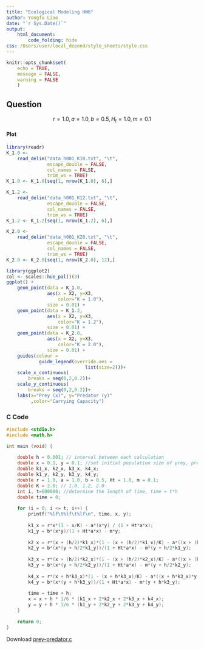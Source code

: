 ```yaml
---
title: "Ecological Modeling HW6"
author: Yongfu Liao
date: "`r Sys.Date()`"
output: 
    html_document:
        code_folding: hide
css: /Users/user/local_depend/style_sheets/style.css
---
```


```r
knitr::opts_chunk$set(
	echo = TRUE,
	message = FALSE,
	warning = FALSE
	)
```


## Question

\begin{equation}
\begin{split}
& \frac{dx}{dt} = rx (1- \frac{x}{K}) -a \frac{xy}{1+ H_t a x} \\ \\
& \frac{dy}{dt} = b \frac{xy}{1+ H_t a x} - my \\ \\
& x(0) = 0.1, ~ y(0) = 0.1 \\
\end{split}
\end{equation}

$$ r = 1.0, a = 1.0, b = 0.5, H_t = 1.0, m = 0.1$$


#### Plot

```r
library(readr)
K_1.0 <- 
    read_delim("data_h001_K10.txt", "\t",
               escape_double = FALSE,
               col_names = FALSE, 
               trim_ws = TRUE)
K_1.0 <- K_1.0[seq(1, nrow(K_1.0), 6),]

K_1.2 <- 
    read_delim("data_h001_K12.txt", "\t",
               escape_double = FALSE,
               col_names = FALSE, 
               trim_ws = TRUE)
K_1.2 <- K_1.2[seq(1, nrow(K_1.2), 6),]

K_2.0 <- 
    read_delim("data_h001_K20.txt", "\t",
               escape_double = FALSE,
               col_names = FALSE, 
               trim_ws = TRUE)
K_2.0 <- K_2.0[seq(1, nrow(K_2.0), 12),]
```

```r
library(ggplot2)
col <- scales::hue_pal()(3)
ggplot() + 
    geom_point(data = K_1.0,
               aes(x = X2, y=X3,
                   color="K = 1.0"),
               size = 0.01) +
    geom_point(data = K_1.2,
               aes(x = X2, y=X3, 
                   color="K = 1.2"),
               size = 0.01) +
    geom_point(data = K_2.0,
               aes(x = X2, y=X3,
                   color="K = 2.0"),
               size = 0.01) +
    guides(colour = 
            guide_legend(override.aes =
                             list(size=2)))+
    scale_x_continuous(
        breaks = seq(0,2,0.2))+
    scale_y_continuous(
        breaks = seq(0,2,0.2))+
    labs(x="Prey (x)", y="Predator (y)"
         ,color="Carrying Capacity")
```


### C Code

```c
#include <stdio.h>
#include <math.h>

int main (void) {
    
    double h = 0.001; // interval between each calculation
    double x = 0.1, y = 0.1; //set initial population size of prey, predator
    double k1_x, k2_x, k3_x, k4_x;
    double k1_y, k2_y, k3_y, k4_y;
    double r = 1.0, a = 1.0, b = 0.5, Ht = 1.0, m = 0.1;
    double K = 2.0; // 1.0, 1.2, 2.0
    int i, t=600000; //determine the length of time, time = t*h
    double time = 0;
    
    for (i = 0; i <= t; i++) {
        printf("%lf\t%lf\t%lf\n", time, x, y);
        
        k1_x = r*x*(1 - x/K) - a*(x*y) / (1 + Ht*a*x);
        k1_y = b*(x*y)/(1 + Ht*a*x) - m*y;
        
        k2_x = r*(x + (h/2)*k1_x)*(1 - (x + (h/2)*k1_x)/K) - a*((x + (h/2)*k1_x)*y) / (1 + Ht*a*(x + (h/2)*k1_x));
        k2_y = b*(x*(y + h/2*k1_y))/(1 + Ht*a*x) - m*(y + h/2*k1_y);
        
        k3_x = r*(x + (h/2)*k2_x)*(1 - (x + (h/2)*k2_x)/K) - a*((x + (h/2)*k2_x)*y) / (1 + Ht*a*(x + (h/2)*k2_x));
        k3_y = b*(x*(y + h/2*k2_y))/(1 + Ht*a*x) - m*(y + h/2*k2_y);
        
        k4_x = r*(x + h*k3_x)*(1 - (x + h*k3_x)/K) - a*((x + h*k3_x)*y) / (1 + Ht*a*(x + h*k3_x));
        k4_y = b*(x*(y + h*k3_y))/(1 + Ht*a*x) - m*(y + h*k3_y);
        
        time = time + h;
        x = x + h * 1/6 * (k1_x + 2*k2_x + 2*k3_x + k4_x);
        y = y + h * 1/6 * (k1_y + 2*k2_y + 2*k3_y + k4_y);
    }
    
    return 0;
}
```


Download [prey-predator.c](https://minhaskamal.github.io/DownGit/#/home?url=https://github.com/liao961120/local_depend/blob/master/1062_class/eco_model/HW/C7/prey-predator.c){target="_blank"}




